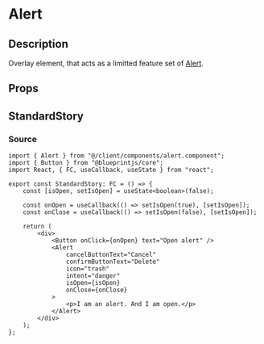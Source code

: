 
<Meta title="general/alert" component={Alert} />

# Alert

## Description
Overlay element, that acts as a limitted feature set of
[Alert](https://blueprintjs.com/docs/#core/components/alert).

## Props
<Props of={Alert} />

## StandardStory
<Preview>
	<Story name="standard">
		<StandardStory />
	</Story>
</Preview>

### Source
```tsx
import { Alert } from "@/client/components/alert.component";
import { Button } from "@blueprintjs/core";
import React, { FC, useCallback, useState } from "react";

export const StandardStory: FC = () => {
	const [isOpen, setIsOpen] = useState<boolean>(false);

	const onOpen = useCallback(() => setIsOpen(true), [setIsOpen]);
	const onClose = useCallback(() => setIsOpen(false), [setIsOpen]);

	return (
		<div>
			<Button onClick={onOpen} text="Open alert" />
			<Alert
				cancelButtonText="Cancel"
				confirmButtonText="Delete"
				icon="trash"
				intent="danger"
				isOpen={isOpen}
				onClose={onClose}
			>
				<p>I am an alert. And I am open.</p>
			</Alert>
		</div>
	);
};
```
